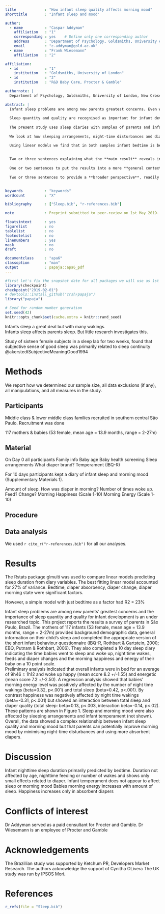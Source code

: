 ```yaml
---
title             : "How infant sleep quality affects morning mood"
shorttitle        : "Infant sleep and mood"

author: 
  - name          : "Caspar Addyman"
    affiliation   : "1"
    corresponding : yes    # Define only one corresponding author
    address       : "Department of Psychology, Goldsmiths, University of London, New Cross, London, SE14 6NW, UK"
    email         : "c.addyman@gold.ac.uk"
  - name          : "Frank Wiesemann"
    affiliation   : "2"

affiliation:
  - id            : "1"
    institution   : "Goldsmiths, University of London"
  - id            : "2"
    institution   : "R&D Baby Care, Procter & Gamble"

authornote: |
  Department of Psychology, Goldsmiths, University of London, New Cross, London, SE14 6NW, UK

abstract: |
  Infant sleep problems are among new parents greatest concerns. Even when sleep. 
  
  Sleep quantity and quality are recognised as important for infant development. But it remains an under-researched topic. Previous research has looked at the relationship between sleep and temperament and found that increased sleep length correlated with increased approachability and adaptability. 
  
  The present study uses sleep diaries with samples of parents and infants in Brazil and the United Kingdom to investigate what factors besides duration may influence sleep quality. 
  
  We look at how sleeping arrangements, night-time disturbances and diaper quality effected sleep duration and how these factors combined to influence morning mood. 

  Using linear models we find that in both samples infant bedtime is best predictor of sleep duration.  
  
  
  Two or three sentences explaining what the **main result** reveals in direct comparison to what was thought to be the case previously, or how the  main result adds to previous knowledge.
  
  One or two sentences to put the results into a more **general context**.
  
  Two or three sentences to provide a **broader perspective**, readily comprehensible to a scientist in any discipline.
  

keywords          : "keywords"
wordcount         : "X"

bibliography      : ["Sleep.bib", "r-references.bib"]

note              : Preprint submitted to peer-review on 1st May 2019. CRAN checkpoint date 2019-02-01

floatsintext      : yes
figurelist        : no
tablelist         : no
footnotelist      : no
linenumbers       : yes
mask              : no
draft             : no

documentclass     : "apa6"
classoption       : "man"
output            : papaja::apa6_pdf
---
```


```r
#first let's fix the snapshot date for all packages we will use as 1st Feb 2019
library(checkpoint)
checkpoint("2019-02-01")
# devtools::install_github("crsh/papaja")
library("papaja")
```

```r
# Seed for random number generation
set.seed(42)
knitr::opts_chunk$set(cache.extra = knitr::rand_seed)
```


Infants sleep a great deal but with many wakings.  
Infants sleep affects parents sleep. But little research investigates this. 


Study of sixteen female subjects in a sleep lab for two weeks, found that subjective sense of good sleep was primarily related to sleep continuity @akerstedtSubjectiveMeaningGood1994

# Methods
We report how we determined our sample size, all data exclusions (if any), all manipulations, and all measures in the study. <!-- 21-word solution (Simmons, Nelson & Simonsohn, 2012; retrieved from http://ssrn.com/abstract=2160588) -->

## Participants
Middle class & lower middle class families recruited in southern central São Paulo. Recruitment was done

117 mothers & babies (53 female,
mean age = 13.9 months, range = 2-27m) 


## Material
On Day 0 all participants 
Family info
Baby age
Baby health screening
Sleep arrangements
What diaper brand?
Temperament (IBQ-R)

For 10 days participants kept a diary of infant sleep and morning mood (Supplementary Materials 1).

Amount of sleep.
How was diaper in morning? 
Number of times woke up. 
Feed? Change?
Morning Happiness (Scale 1-10)
Morning Energy (Scale 1-10)



## Procedure

## Data analysis
We used `r cite_r("r-references.bib")` for all our analyses.


# Results

The Rstats package glmulti was used to compare linear models predicting sleep duration from diary variables. The best fitting linear model accounted for 27% of variance. Bedtime, diaper absorbency, diaper change, diaper morning state were significant factors. 


However, a simple model with just bedtime as a factor had R2  = 23%

Infant sleep problems are among new parents’ greatest concerns and the importance of sleep quantity and quality for infant development is an under researched topic. This project reports the results a survey of parents in São Paulo, Brazil. The mothers of 117 infants (53 female, mean age = 13.9 months, range = 2-27m) provided background demographic data, general information on their child’s sleep and completed the appropriate version of the short infant behaviour questionnaire (IBQ-R, Rothbart & Gartstein, 2000; EBQ, Putnam & Rothbart, 2006). They also completed a 10 day sleep diary indicating the time babies went to sleep and woke up, night time wakes, feeds and diaper changes and the morning happiness and energy of their baby on a 10 point scale.  	
Preliminary analysis indicated that overall infants were in bed for an average of 9h46 ± 1h12 and  woke up happy (mean score 8.2 +/-1.55) and energetic (mean score 7.2 +/-2.50). A regression analysis showed that babies’ morning energy level was positively affected by the number of night time wakings (beta=0.32, p<.001) and total sleep (beta=0.42, p<.001). By contrast happiness was negatively affected by night time wakings (beta=-0.31, p<.001) but showed an interaction between total sleep and diaper quality (total sleep: beta=0.13, p<.003, interaction beta=-0.14, p<.02). These patterns are shown in Figure 1. Sleep and morning mood were also affected by sleeping arrangements and infant temperament (not shown). 
Overall, the data showed a complex relationship between infant sleep quality and morning mood but that parents can potentially improve morning mood by minimising night-time disturbances and using more absorbent diapers. 


# Discussion

Infant nighttime sleep duration primarily predicted by bedtime. 
Duration not affected by age, nighttime feeding or number of wakes and shows only small effects related to diaper. 
Infant temperament does not appear to affect sleep or morning mood
Babies morning energy increases with amount of sleep. 
Happiness increases only in absorbent diapers


# Conflicts of interest

Dr Addyman served as a paid consultant for Procter and Gamble. Dr Wiesemann is an employee of Procter and Gamble

# Acknowledgements

The Brazillian study was supported by Ketchum PR, Developers Market Research. The authors acknowledge the support of Cynitha OLivera  The UK study was run by IPSOS Mori. 

\newpage

# References
```r
r_refs(file = "Sleep.bib")
```

\begingroup
\setlength{\parindent}{-0.5in}
\setlength{\leftskip}{0.5in}

<div id = "refs"></div>
\endgroup

